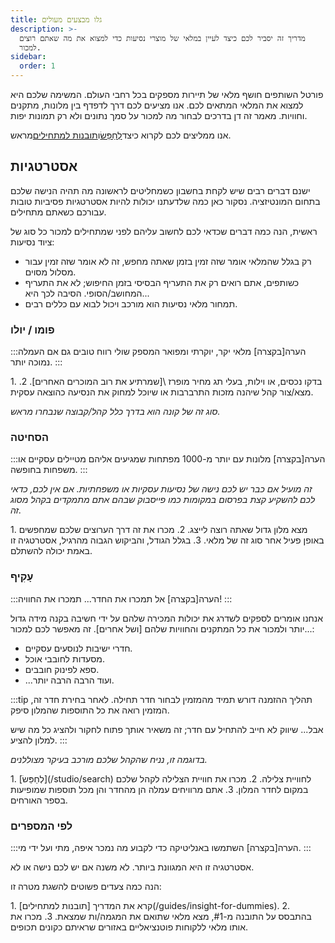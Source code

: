 ```yaml
---
title: גלו מבצעים מעולים
description: >-
  מדריך זה יסביר לכם כיצד לעיין במלאי של מוצרי נסיעות כדי למצוא את מה שאתם רוצים
  למכור.
sidebar:
  order: 1
---
```


פורטל השותפים חושף מלאי של תיירות מספקים בכל רחבי העולם. המשימה שלכם היא למצוא את המלאי המתאים לכם. אנו מציעים לכם דרך לדפדף בין מלונות, מתקנים וחוויות. מאמר זה דן בדרכים לבחור מה למכור על סמך נתונים ולא רק תמונות יפות.

אנו ממליצים לכם לקרוא כיצד[לְחַפֵּשׂ](/studio/search)ו[תובנות למתחילים](/guides/insight-for-dummies)מראש.

## אסטרטגיות

ישנם דברים רבים שיש לקחת בחשבון כשמחליטים לראשונה מה תהיה הנישה שלכם בתחום המונטיזציה. נסקור כאן כמה שלדעתנו יכולות להיות אסטרטגיות פסיביות טובות עבורכם כשאתם מתחילים.

ראשית, הנה כמה דברים שכדאי לכם לחשוב עליהם לפני שמתחילים למכור כל סוג של ציוד נסיעות:

* רק בגלל שהמלאי אומר שזה זמין בזמן שאתה מחפש, זה לא אומר שזה זמין עבור מסלול מסוים.
* כשותפים, אתם רואים רק את התעריף הבסיסי בזמן החיפוש; לא את התעריף המחושב/הסופי. הסיבה לכך היא...
* תמחור מלאי נסיעות הוא מורכב ויכול לבוא עם כללים רבים.

### פומו / יולו

:::הערה\[בקצרה]
מלאי יקר, יוקרתי ומפואר המספק שולי רווח טובים גם אם העמלה נמוכה יותר.
:::

<Steps>
  1. בדקו נכסים, או וילות, בעלי תג מחיר מופרז \[שמרתיע את רוב המוכרים האחרים].
  2. מצא/צור קהל שיהנה מזכות התרברבות או שיוכל למחוק את הנסיעה כהוצאה עסקית.
</Steps>


*סוג זה של קונה הוא בדרך כלל קהל/קבוצה שנבחרו מראש.*

### הסחיטה

:::הערה\[בקצרה]
מלונות עם יותר מ-1000 מפתחות שמגיעים אליהם מטיילים עסקיים או משפחות בחופשה.
:::

*זה מועיל אם כבר יש לכם נישה של נסיעות עסקיות או משפחתיות. אם אין לכם, כדאי לכם להשקיע קצת בפרסום במקומות כמו פייסבוק שבהם אתם מתמקדים בקהל מסוג זה.*

<Steps>
  1. מצא מלון גדול שאתה רוצה לייצג.
  2. מכרו את זה דרך הערוצים שלכם שמחפשים באופן פעיל אחר סוג זה של מלאי.
  3. בגלל הגודל, והביקוש הגבוה מהרגיל, אסטרטגיה זו באמת יכולה להשתלם.
</Steps>


### עָקִיף

:::הערה\[בקצרה]
אל תמכרו את החדר... תמכרו את החוויה!
:::

אנחנו אומרים לספקים לשדרג את יכולות המכירה שלהם על ידי חשיבה בקנה מידה גדול יותר ולמכור את כל המתקנים והחוויות שלהם \[ושל אחרים]. זה מאפשר לכם למכור...:

* חדרי ישיבות לנוסעים עסקיים.
* מסעדות לחובבי אוכל.
* ספא לפינוק חובבים.
* ...ועוד הרבה הרבה יותר.

:::tip
תהליך ההזמנה דורש תמיד מהמזמין לבחור חדר תחילה. לאחר בחירת חדר זה, המזמין רואה את כל התוספות שהמלון סיפק.

אבל... שיווק לא חייב להתחיל עם חדר; זה משאיר אותך פתוח לחקור ולהציג כל מה שיש למלון להציע.
:::

*בדוגמה זו, נניח שהקהל שלכם מורכב בעיקר מצוללנים.*

<Steps>
  1. [לְחַפֵּשׂ](/studio/search) לחוויית צלילה.
  2. מכרו את חוויית הצלילה לקהל שלכם במקום לחדר המלון.
  3. אתם מרוויחים עמלה הן מהחדר והן מכל תוספות שמופיעות בספר האורחים.
</Steps>


### לפי המספרים

:::הערה\[בקצרה]
השתמשו באנליטיקה כדי לקבוע מה נמכר איפה, מתי ועל ידי מי.
:::

אסטרטגיה זו היא המגוונת ביותר. לא משנה אם יש לכם נישה או לא.

הנה כמה צעדים פשוטים להשגת מטרה זו:

<Steps>
  1. קרא את המדריך [תובנות למתחילים](/guides/insight-for-dummies).
  2. בהתבסס על התובנה מ-#1, מצא מלאי שתואם את המגמה/ות שמצאת.
  3. מכרו את אותו מלאי ללקוחות פוטנציאליים באזורים שראיתם כקונים תכופים.
</Steps>

